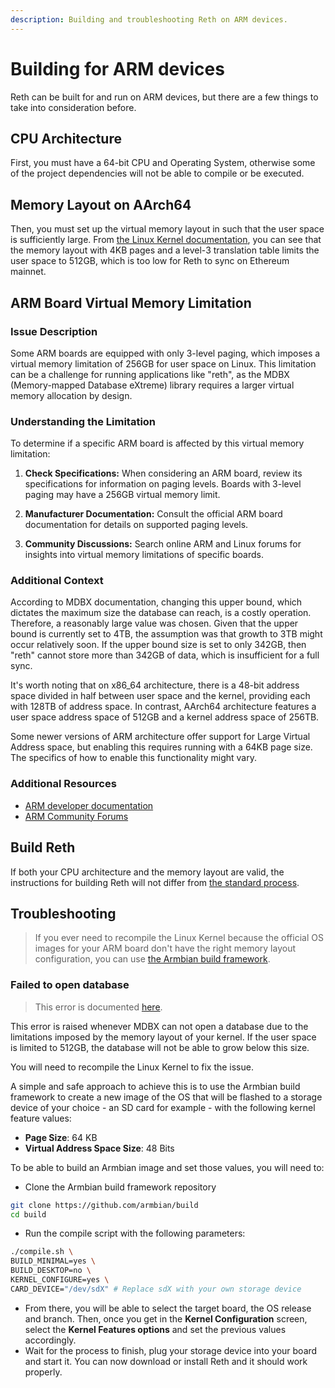 ```yaml
---
description: Building and troubleshooting Reth on ARM devices.
---
```


# Building for ARM devices

Reth can be built for and run on ARM devices, but there are a few things to take into consideration before.

## CPU Architecture

First, you must have a 64-bit CPU and Operating System, otherwise some of the project dependencies will not be able to compile or be executed.

## Memory Layout on AArch64

Then, you must set up the virtual memory layout in such that the user space is sufficiently large.
From [the Linux Kernel documentation](https://www.kernel.org/doc/html/v5.3/arm64/memory.html#:~:text=AArch64%20Linux%20uses%20either%203,for%20both%20user%20and%20kernel.), you can see that the memory layout with 4KB pages and a level-3 translation table limits the user space to 512GB, which is too low for Reth to sync on Ethereum mainnet.

## ARM Board Virtual Memory Limitation

### Issue Description

Some ARM boards are equipped with only 3-level paging, which imposes a virtual memory limitation of 256GB for user space on Linux. This limitation can be a challenge for running applications like "reth", as the MDBX (Memory-mapped Database eXtreme) library requires a larger virtual memory allocation by design.

### Understanding the Limitation

To determine if a specific ARM board is affected by this virtual memory limitation:

1. **Check Specifications:** When considering an ARM board, review its specifications for information on paging levels. Boards with 3-level paging may have a 256GB virtual memory limit.

2. **Manufacturer Documentation:** Consult the official ARM board documentation for details on supported paging levels.

3. **Community Discussions:** Search online ARM and Linux forums for insights into virtual memory limitations of specific boards.

### Additional Context

According to MDBX documentation, changing this upper bound, which dictates the maximum size the database can reach, is a costly operation. Therefore, a reasonably large value was chosen. Given that the upper bound is currently set to 4TB, the assumption was that growth to 3TB might occur relatively soon. If the upper bound size is set to only 342GB, then "reth" cannot store more than 342GB of data, which is insufficient for a full sync.

It's worth noting that on x86_64 architecture, there is a 48-bit address space divided in half between user space and the kernel, providing each with 128TB of address space. In contrast, AArch64 architecture features a user space address space of 512GB and a kernel address space of 256TB.

Some newer versions of ARM architecture offer support for Large Virtual Address space, but enabling this requires running with a 64KB page size. The specifics of how to enable this functionality might vary.

### Additional Resources

-   [ARM developer documentation](https://developer.arm.com/documentation/ddi0406/cb/Appendixes/ARMv4-and-ARMv5-Differences/System-level-memory-model/Virtual-memory-support)
-   [ARM Community Forums](https://community.arm.com)

## Build Reth

If both your CPU architecture and the memory layout are valid, the instructions for building Reth will not differ from [the standard process](https://paradigmxyz.github.io/reth/installation/source).

## Troubleshooting

> If you ever need to recompile the Linux Kernel because the official OS images for your ARM board don't have the right memory layout configuration, you can use [the Armbian build framework](https://github.com/armbian/build).

### Failed to open database

> This error is documented [here](https://github.com/paradigmxyz/reth/issues/2211).

This error is raised whenever MDBX can not open a database due to the limitations imposed by the memory layout of your kernel. If the user space is limited to 512GB, the database will not be able to grow below this size.

You will need to recompile the Linux Kernel to fix the issue.

A simple and safe approach to achieve this is to use the Armbian build framework to create a new image of the OS that will be flashed to a storage device of your choice - an SD card for example - with the following kernel feature values:

-   **Page Size**: 64 KB
-   **Virtual Address Space Size**: 48 Bits

To be able to build an Armbian image and set those values, you will need to:

-   Clone the Armbian build framework repository

```bash
git clone https://github.com/armbian/build
cd build
```

-   Run the compile script with the following parameters:

```bash
./compile.sh \
BUILD_MINIMAL=yes \
BUILD_DESKTOP=no \
KERNEL_CONFIGURE=yes \
CARD_DEVICE="/dev/sdX" # Replace sdX with your own storage device
```

-   From there, you will be able to select the target board, the OS release and branch. Then, once you get in the **Kernel Configuration** screen, select the **Kernel Features options** and set the previous values accordingly.
-   Wait for the process to finish, plug your storage device into your board and start it. You can now download or install Reth and it should work properly.
